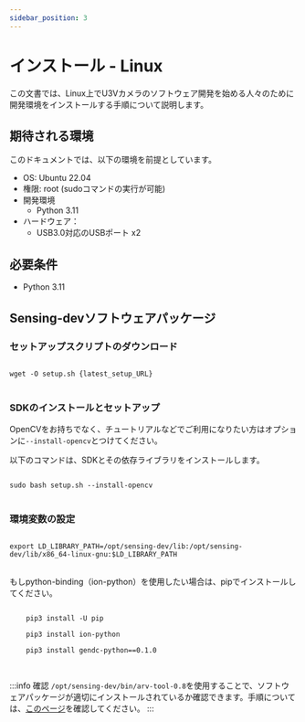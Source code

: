 ```yaml
---
sidebar_position: 3
---
```



# インストール - Linux

この文書では、Linux上でU3Vカメラのソフトウェア開発を始める人々のために開発環境をインストールする手順について説明します。

## 期待される環境

このドキュメントでは、以下の環境を前提としています。

* OS: Ubuntu 22.04
* 権限: root (sudoコマンドの実行が可能)
* 開発環境
    * Python 3.11
* ハードウェア：
    * USB3.0対応のUSBポート x2

## 必要条件

* Python 3.11

## Sensing-devソフトウェアパッケージ

### セットアップスクリプトのダウンロード

<pre>
<code class="language-bash">
wget -O setup.sh {latest_setup_URL}
</code>
</pre>

### SDKのインストールとセットアップ

OpenCVをお持ちでなく、チュートリアルなどでご利用になりたい方はオプションに`--install-opencv`とつけてください。

以下のコマンドは、SDKとその依存ライブラリをインストールします。

<pre>
<code class="language-bash">
sudo bash setup.sh --install-opencv
</code>
</pre>

### 環境変数の設定

<pre>
<code class="language-bash">
export LD_LIBRARY_PATH=/opt/sensing-dev/lib:/opt/sensing-dev/lib/x86_64-linux-gnu:$LD_LIBRARY_PATH 
</code>
</pre>

もしpython-binding（ion-python）を使用したい場合は、pipでインストールしてください。

<pre>
<code class="language-bash">
    pip3 install -U pip<br />
    pip3 install ion-python<br />
    pip3 install gendc-python==0.1.0<br />
</code>
</pre>

:::info 確認
`/opt/sensing-dev/bin/arv-tool-0.8`を使用することで、ソフトウェアパッケージが適切にインストールされているか確認できます。手順については、[このページ](../external/aravis/arv-tools.md)を確認してください。
:::
